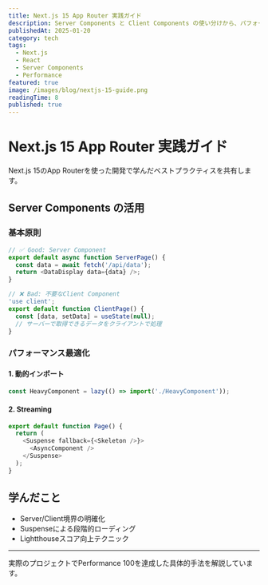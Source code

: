 ```yaml
---
title: Next.js 15 App Router 実践ガイド
description: Server Components と Client Components の使い分けから、パフォーマンス最適化まで
publishedAt: 2025-01-20
category: tech
tags:
  - Next.js
  - React
  - Server Components
  - Performance
featured: true
image: /images/blog/nextjs-15-guide.png
readingTime: 8
published: true
---
```


# Next.js 15 App Router 実践ガイド

Next.js 15のApp Routerを使った開発で学んだベストプラクティスを共有します。

## Server Components の活用

### 基本原則
```typescript
// ✅ Good: Server Component
export default async function ServerPage() {
  const data = await fetch('/api/data');
  return <DataDisplay data={data} />;
}

// ❌ Bad: 不要なClient Component  
'use client';
export default function ClientPage() {
  const [data, setData] = useState(null);
  // サーバーで取得できるデータをクライアントで処理
}
```

### パフォーマンス最適化

#### 1. 動的インポート
```typescript
const HeavyComponent = lazy(() => import('./HeavyComponent'));
```

#### 2. Streaming
```typescript
export default function Page() {
  return (
    <Suspense fallback={<Skeleton />}>
      <AsyncComponent />
    </Suspense>
  );
}
```

## 学んだこと

- Server/Client境界の明確化
- Suspenseによる段階的ローディング
- Lightthouseスコア向上テクニック

---

実際のプロジェクトでPerformance 100を達成した具体的手法を解説しています。 